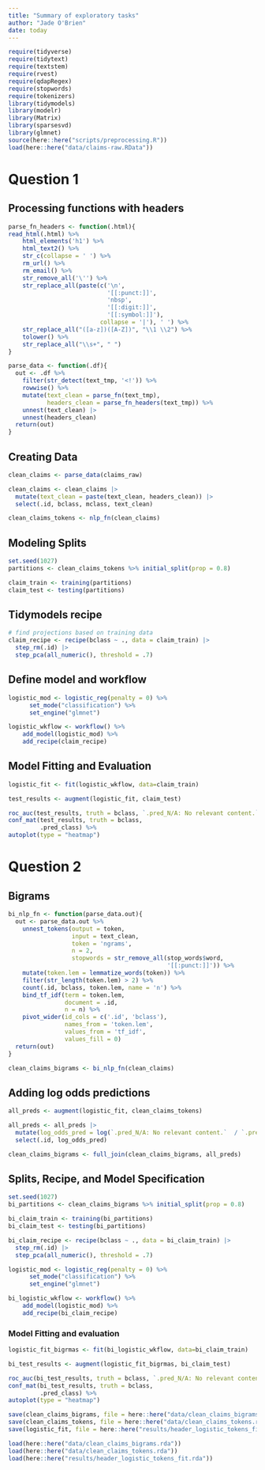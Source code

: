 ```yaml
---
title: "Summary of exploratory tasks"
author: "Jade O'Brien"
date: today
---
```



```r
require(tidyverse)
require(tidytext)
require(textstem)
require(rvest)
require(qdapRegex)
require(stopwords)
require(tokenizers)
library(tidymodels)
library(modelr)
library(Matrix)
library(sparsesvd)
library(glmnet)
source(here::here("scripts/preprocessing.R"))
load(here::here("data/claims-raw.RData"))
```
# Question 1

## Processing functions with headers

```r
parse_fn_headers <- function(.html){
read_html(.html) %>%
    html_elements('h1') %>%
    html_text2() %>%
    str_c(collapse = ' ') %>%
    rm_url() %>%
    rm_email() %>%
    str_remove_all('\'') %>%
    str_replace_all(paste(c('\n', 
                            '[[:punct:]]', 
                            'nbsp', 
                            '[[:digit:]]', 
                            '[[:symbol:]]'),
                          collapse = '|'), ' ') %>%
    str_replace_all("([a-z])([A-Z])", "\\1 \\2") %>%
    tolower() %>%
    str_replace_all("\\s+", " ")
}

parse_data <- function(.df){
  out <- .df %>%
    filter(str_detect(text_tmp, '<!')) %>%
    rowwise() %>%
    mutate(text_clean = parse_fn(text_tmp),
           headers_clean = parse_fn_headers(text_tmp)) %>%
    unnest(text_clean) |> 
    unnest(headers_clean)
  return(out)
}
```

## Creating Data

```r
clean_claims <- parse_data(claims_raw)

clean_claims <- clean_claims |> 
  mutate(text_clean = paste(text_clean, headers_clean)) |> 
  select(.id, bclass, mclass, text_clean)

clean_claims_tokens <- nlp_fn(clean_claims)
```


## Modeling Splits

```r
set.seed(1027)
partitions <- clean_claims_tokens %>% initial_split(prop = 0.8)

claim_train <- training(partitions)
claim_test <- testing(partitions)
```


## Tidymodels recipe

```r
# find projections based on training data
claim_recipe <- recipe(bclass ~ ., data = claim_train) |> 
  step_rm(.id) |> 
  step_pca(all_numeric(), threshold = .7)
```

## Define model and workflow

```r
logistic_mod <- logistic_reg(penalty = 0) %>% 
      set_mode("classification") %>% 
      set_engine("glmnet")

logistic_wkflow <- workflow() %>% 
    add_model(logistic_mod) %>% 
    add_recipe(claim_recipe)
```

## Model Fitting and Evaluation

```r
logistic_fit <- fit(logistic_wkflow, data=claim_train)

test_results <- augment(logistic_fit, claim_test)

roc_auc(test_results, truth = bclass, `.pred_N/A: No relevant content.`)
conf_mat(test_results, truth = bclass, 
         .pred_class) %>% 
autoplot(type = "heatmap")
```
# Question 2

## Bigrams

```r
bi_nlp_fn <- function(parse_data.out){
  out <- parse_data.out %>% 
    unnest_tokens(output = token, 
                  input = text_clean, 
                  token = 'ngrams',
                  n = 2,
                  stopwords = str_remove_all(stop_words$word, 
                                             '[[:punct:]]')) %>%
    mutate(token.lem = lemmatize_words(token)) %>%
    filter(str_length(token.lem) > 2) %>%
    count(.id, bclass, token.lem, name = 'n') %>%
    bind_tf_idf(term = token.lem, 
                document = .id,
                n = n) %>%
    pivot_wider(id_cols = c('.id', 'bclass'),
                names_from = 'token.lem',
                values_from = 'tf_idf',
                values_fill = 0)
  return(out)
}
```

```r
clean_claims_bigrams <- bi_nlp_fn(clean_claims)
```

## Adding log odds predictions

```r
all_preds <- augment(logistic_fit, clean_claims_tokens)

all_preds <- all_preds |> 
  mutate(log_odds_pred = log(`.pred_N/A: No relevant content.`  / `.pred_Relevant claim content` + .01)) |> 
  select(.id, log_odds_pred)

clean_claims_bigrams <- full_join(clean_claims_bigrams, all_preds)
```

## Splits, Recipe, and Model Specification

```r
set.seed(1027)
bi_partitions <- clean_claims_bigrams %>% initial_split(prop = 0.8)

bi_claim_train <- training(bi_partitions)
bi_claim_test <- testing(bi_partitions)

bi_claim_recipe <- recipe(bclass ~ ., data = bi_claim_train) |> 
  step_rm(.id) |> 
  step_pca(all_numeric(), threshold = .7)

logistic_mod <- logistic_reg(penalty = 0) %>% 
      set_mode("classification") %>% 
      set_engine("glmnet")

bi_logistic_wkflow <- workflow() %>% 
    add_model(logistic_mod) %>% 
    add_recipe(bi_claim_recipe)
```


### Model Fitting and evaluation

```r
logistic_fit_bigrmas <- fit(bi_logistic_wkflow, data=bi_claim_train)

bi_test_results <- augment(logistic_fit_bigrmas, bi_claim_test)

roc_auc(bi_test_results, truth = bclass, `.pred_N/A: No relevant content.`)
conf_mat(bi_test_results, truth = bclass, 
         .pred_class) %>% 
autoplot(type = "heatmap")
```



```r
save(clean_claims_bigrams, file = here::here("data/clean_claims_bigrams.rda"))
save(clean_claims_tokens, file = here::here("data/clean_claims_tokens.rda"))
save(logistic_fit, file = here::here("results/header_logistic_tokens_fit.rda"))
```

```r
load(here::here("data/clean_claims_bigrams.rda"))
load(here::here("data/clean_claims_tokens.rda"))
load(here::here("results/header_logistic_tokens_fit.rda"))
```

